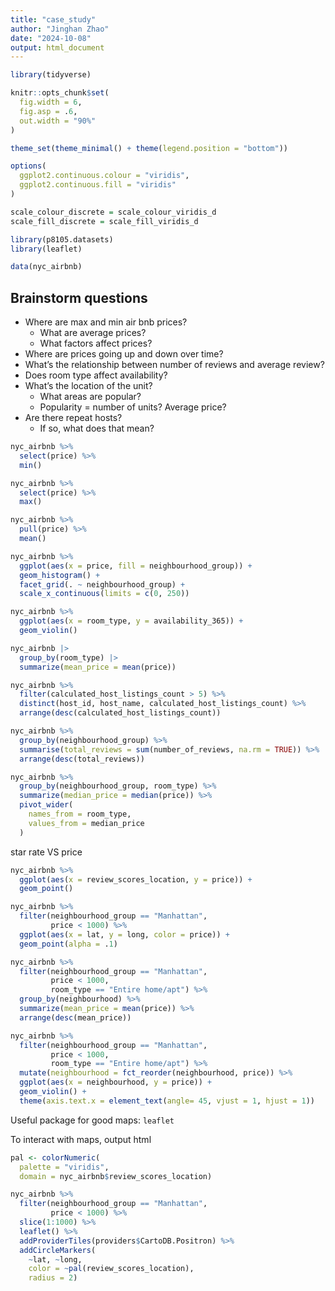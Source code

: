 ```yaml
---
title: "case_study"
author: "Jinghan Zhao"
date: "2024-10-08"
output: html_document
---
```


```r
library(tidyverse)

knitr::opts_chunk$set(
  fig.width = 6,
  fig.asp = .6,
  out.width = "90%"
)

theme_set(theme_minimal() + theme(legend.position = "bottom"))

options(
  ggplot2.continuous.colour = "viridis",
  ggplot2.continuous.fill = "viridis"
)

scale_colour_discrete = scale_colour_viridis_d
scale_fill_discrete = scale_fill_viridis_d
```


```r
library(p8105.datasets)
library(leaflet)

data(nyc_airbnb)
```

## Brainstorm questions

* Where are max and min air bnb prices?
  * What are average prices?
  * What factors affect prices?
* Where are prices going up and down over time?
* What's the relationship between number of reviews and average review?
* Does room type affect availability?
* What's the location of the unit?
  * What areas are popular?
  * Popularity = number of units? Average price?
* Are there repeat hosts?
  * If so, what does that mean?

```r
nyc_airbnb %>% 
  select(price) %>% 
  min()

nyc_airbnb %>% 
  select(price) %>% 
  max()

nyc_airbnb %>% 
  pull(price) %>% 
  mean()
```

```r
nyc_airbnb %>%
  ggplot(aes(x = price, fill = neighbourhood_group)) +
  geom_histogram() +
  facet_grid(. ~ neighbourhood_group) +
  scale_x_continuous(limits = c(0, 250))
```

```r
nyc_airbnb %>% 
  ggplot(aes(x = room_type, y = availability_365)) +
  geom_violin()
```

```r
nyc_airbnb |>
  group_by(room_type) |>
  summarize(mean_price = mean(price))
```

```r
nyc_airbnb %>%
  filter(calculated_host_listings_count > 5) %>%
  distinct(host_id, host_name, calculated_host_listings_count) %>% 
  arrange(desc(calculated_host_listings_count))
```

```r
nyc_airbnb %>%
  group_by(neighbourhood_group) %>%
  summarise(total_reviews = sum(number_of_reviews, na.rm = TRUE)) %>%
  arrange(desc(total_reviews))
```

```r
nyc_airbnb %>% 
  group_by(neighbourhood_group, room_type) %>% 
  summarize(median_price = median(price)) %>% 
  pivot_wider(
    names_from = room_type,
    values_from = median_price
  )
```

star rate VS price

```r
nyc_airbnb %>% 
  ggplot(aes(x = review_scores_location, y = price)) +
  geom_point()
```

```r
nyc_airbnb %>% 
  filter(neighbourhood_group == "Manhattan",
         price < 1000) %>% 
  ggplot(aes(x = lat, y = long, color = price)) +
  geom_point(alpha = .1)
```

```r
nyc_airbnb %>% 
  filter(neighbourhood_group == "Manhattan",
         price < 1000,
         room_type == "Entire home/apt") %>% 
  group_by(neighbourhood) %>% 
  summarize(mean_price = mean(price)) %>% 
  arrange(desc(mean_price))
```


```r
nyc_airbnb %>% 
  filter(neighbourhood_group == "Manhattan",
         price < 1000,
         room_type == "Entire home/apt") %>% 
  mutate(neighbourhood = fct_reorder(neighbourhood, price)) %>% 
  ggplot(aes(x = neighbourhood, y = price)) +
  geom_violin() +
  theme(axis.text.x = element_text(angle= 45, vjust = 1, hjust = 1))
```

Useful package for good maps: `leaflet`

To interact with maps, output html

```r
pal <- colorNumeric(
  palette = "viridis",
  domain = nyc_airbnb$review_scores_location)

nyc_airbnb %>% 
  filter(neighbourhood_group == "Manhattan",
         price < 1000) %>% 
  slice(1:1000) %>% 
  leaflet() %>% 
  addProviderTiles(providers$CartoDB.Positron) %>% 
  addCircleMarkers(
    ~lat, ~long, 
    color = ~pal(review_scores_location), 
    radius = 2)
```

